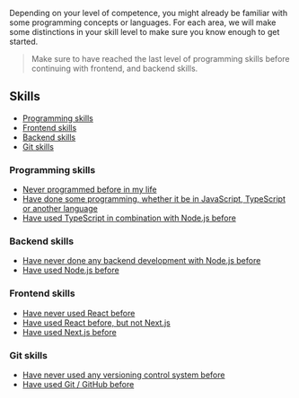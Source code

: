 Depending on your level of competence, you might already be familiar with some programming concepts or languages. For each area, we will make some distinctions in your skill level to make sure you know enough to get started.

> Make sure to have reached the last level of programming skills before continuing with frontend, and backend skills.

## Skills

- [Programming skills](#programming-skills)
- [Frontend skills](#frontend-skills)
- [Backend skills](#backend-skills)
- [Git skills](#git-skills)

### Programming skills

- [Never programmed before in my life](/learning/programming#absolute-beginner)
- [Have done some programming, whether it be in JavaScript, TypeScript or another language](/learning/programming#have-done-some-programming-before)
- [Have used TypeScript in combination with Node.js before](/learning/programming#have-used-typescript-before)

### Backend skills

- [Have never done any backend development with Node.js before](/learning/backend#have-never-done-any-backend-development-in-nodejs-before)
- [Have used Node.js before](/learning/backend#have-used-nodejs-before)

### Frontend skills

- [Have never used React before](/learning/frontend#have-never-used-react-before)
- [Have used React before, but not Next.js](/learning/frontend#have-used-react-before)
- [Have used Next.js before](/learning/frontend#have-used-nextjs-before)

### Git skills

- [Have never used any versioning control system before](/learning/git#have-never-used-any-versioning-control-system-before)
- [Have used Git / GitHub before](/learning/git#have-used-git-before)